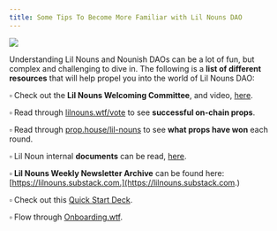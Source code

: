 ```yaml
---
title: Some Tips To Become More Familiar with Lil Nouns DAO
---
```


![](/assets/noun-pilled.png)

Understanding Lil Nouns and Nounish DAOs can be a lot of fun, but complex and challenging to dive in. The following is a **list of different resources** that will help propel you into the world of Lil Nouns DAO:&#x20;

▫ Check out the **Lil Nouns Welcoming Committee**, and video, [here](https://friendswithjpgs.com/lil-nouns-welcome-committee/).

▫ Read through [lilnouns.wtf/vote](http://www.lilnouns.wtf/vote) to see **successful on-chain props**.&#x20;

▫ Read through [prop.house/lil-nouns](https://prop.house/lil-nouns) to see **what props have won** each round.&#x20;

▫ Lil Noun internal **documents** can be read, [here](https://lilnouns.notion.site/lilnouns/Explore-Lil-Nouns-db990658e6ab4cf19121b22642645032).&#x20;

▫ **Lil Nouns Weekly Newsletter Archive** can be found here: [https://lilnouns.substack.com.](https://lilnouns.substack.com.)

▫ Check out this [Quick Start Deck](https://docs.google.com/presentation/d/1rSAy1NY2gYzpEx-sDC-eA7Cp60A4UcgJjj-_WWz5hFE/edit#slide=id.p).

▫ Flow through [Onboarding.wtf](https://www.onboarding.wtf/).
